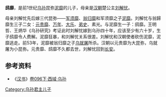 '''鸱靡'''，是前1世纪[[乌孙|乌孙]]昆弥[[泥靡|泥靡]]的儿子，母亲是[[汉朝|汉朝]]楚公主[[刘解忧|刘解忧]]。

母亲刘解忧先后嫁三代昆弥——[[军须靡|军须靡]]、[[翁归靡|翁归靡]]和军须靡之子[[泥靡|泥靡]]。刘解忧与翁歸靡生三子二女：[[元贵靡|元贵靡]]、[[万年_(莎车)|万年]]、[[大樂_(烏孫)|大乐]]、[[弟史|弟史]]、素光。与泥靡生一子：鸱靡。王明哲、王炳华《乌孙研究》考证此时刘解忧嫁到乌孙四十年，应该至少有六十岁，生子鸱靡令人费解。泥靡狂暴，和刘解忧关系很差。刘解忧和汉朝使者砍伤泥靡，泥靡逃走。前53年，泥靡被翁归靡之子[[乌就屠|乌就屠]]所杀。汉朝以元贵靡为大昆弥，乌就屠为小昆弥。元贵靡、鸱靡不久都去世，刘解忧回到[[长安|长安]]。

==参考资料==
*《[[汉书|汉书]]》[[s:汉书/卷096下|卷096下·西域·乌孙]]

[[Category:乌孙君主儿子|Category:乌孙君主儿子]]